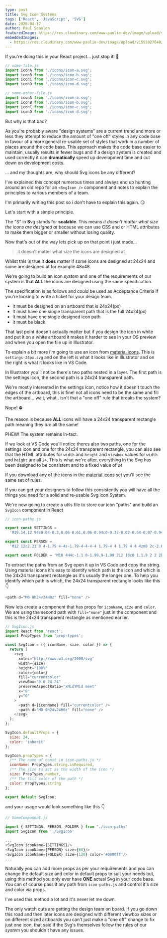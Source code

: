 ```yaml
---
type: post
title: Svg Icon Systems
tags: ['React', 'JavaScript', 'SVG']
date: 2020-04-17
author: Paul Scanlon
featuredImage: https://res.cloudinary.com/www-paulie-dev/image/upload/v1595915556/paulie.dev/2020/04/svg-icon-systems_e23nav.jpg
embeddedImages:
  - https://res.cloudinary.com/www-paulie-dev/image/upload/v1595927640/paulie.dev/2020/04/svg-icon-systems-image-1_jvtlpo.jpg
---
```


If you're doing this in your React project... just stop it! 🛑

```javascript
// some-file.js
import iconA from './icons/icon-a.svg';
import iconB from './icons/icon-b.svg';
import iconC from './icons/icon-c.svg';
import iconD from './icons/icon-d.svg';
```

```javascript
// some-other-file.js
import iconA from './icons/icon-a.svg';
import iconB from './icons/icon-b.svg';
import iconC from './icons/icon-c.svg';
import iconD from './icons/icon-d.svg';
```

But why is that bad?

As you're probably aware "design systems" are a current trend and more or less they attempt to reduce the amount of "one
off" styles in any code base in favour of a more general re-usable set of styles that work in a number of places around
the code base. This approach makes the code base easier to maintain, usually results in fewer bugs and if a design
system is created and used correctly it can **dramatically** speed up development time and cut down on development
costs.

... and my thoughts are, why should Svg icons be any different?

I've explained this concept numerous times and always end up hunting around an old repo for an `<SvgIcon />` component
and notes to explain the principles to various members of a team.

I'm primarily writing this post so i don't have to explain this again. 😏

Let's start with a simple principle.

The "S" in **S**vg stands for **scalable**. This means _it doesn't matter what size the icons are designed at_ because
we can use CSS and or HTML attributes to make them bigger or smaller without losing quality.

Now that's out of the way lets pick up on that point i just made...

> it doesn't matter what size the icons are designed at

Whilst this is true it **does** matter if some icons are designed at 24x24 and some are designed at for example 48x48.

We're going to build an icon _system_ and one of the requirements of our system is that **ALL** the icons are designed
using the same specification.

The specification is as follows and _could_ be used as Acceptance Criteria if you're looking to write a ticket for your
design team.

- It must be designed on an artboard that is 24x24(px)
- It must have one single transparent path that is the full 24x24(px)
- It must have one single designed icon path
- It must be black

That last point doesn't actually matter but if you design the icon in white and put it on a white artboard it makes it
harder to see in your OS preview and when you open the file up in Illustrator.

To explain a bit more i'm going to use an icon from
[material icons](https://material.io/resources/icons/?style=baseline). This is `settings-24px.svg` and on the left is
what it looks like in Illustrator and on the right is what it looks like in VS Code.

<GatsbyImage alt=" " image={props.embedded.image1} />

In Illustrator you'll notice there's two paths nested in a layer. The first path is the settings icon, the second path
is a 24x24 transparent path.

We're mostly interested in the settings icon, notice how it doesn't touch the edges of the artboard, this is fine! not
all icons need to be the same and fill the artboard... wait, what.. isn't that a "one off" rule that breaks the system?

Nope! ⛔

The reason is because **ALL** icons will have a 24x24 transparent rectangle path meaning they _are_ all the same!

PHEW! The system remains in-tact.

If we look at VS Code you'll notice theres also two paths, one for the settings icon and one for the 24x24 transparent
rectangle, you can also see that the HTML attributes for `width` and `height` and `viewbox` values for `width` and
`height` are all `24`. This is what we're after, everything in the Svg has been designed to be consistent and to a fixed
value of `24`

If you download any of the icons in the [material icons](https://material.io/resources/icons/?style=baseline) set you'll
see the same set of rules.

If you can get your designers to follow this consistently you will have all the things you need for a solid and
re-usable Svg icon System.

We're now going to create a utils file to store our icon "paths" and build an `SvgIcon` component in React

```javascript
// icon-paths.js

export const SETTINGS =
  'M19.14,12.94c0.04-0.3,0.06-0.61,0.06-0.94c0-0.32-0.02-0.64-0.07-0.94l2.03-1.58c0.18-0.14,0.23-0.41,0.12-0.61 l-1.92-3.32c-0.12-0.22-0.37-0.29-0.59-0.22l-2.39,0.96c-0.5-0.38-1.03-0.7-1.62-0.94L14.4,2.81c-0.04-0.24-0.24-0.41-0.48-0.41 h-3.84c-0.24,0-0.43,0.17-0.47,0.41L9.25,5.35C8.66,5.59,8.12,5.92,7.63,6.29L5.24,5.33c-0.22-0.08-0.47,0-0.59,0.22L2.74,8.87 C2.62,9.08,2.66,9.34,2.86,9.48l2.03,1.58C4.84,11.36,4.8,11.69,4.8,12s0.02,0.64,0.07,0.94l-2.03,1.58 c-0.18,0.14-0.23,0.41-0.12,0.61l1.92,3.32c0.12,0.22,0.37,0.29,0.59,0.22l2.39-0.96c0.5,0.38,1.03,0.7,1.62,0.94l0.36,2.54 c0.05,0.24,0.24,0.41,0.48,0.41h3.84c0.24,0,0.44-0.17,0.47-0.41l0.36-2.54c0.59-0.24,1.13-0.56,1.62-0.94l2.39,0.96 c0.22,0.08,0.47,0,0.59-0.22l1.92-3.32c0.12-0.22,0.07-0.47-0.12-0.61L19.14,12.94z M12,15.6c-1.98,0-3.6-1.62-3.6-3.6 s1.62-3.6,3.6-3.6s3.6,1.62,3.6,3.6S13.98,15.6,12,15.6z';

export const PERSON =
  'M12 12c2.21 0 4-1.79 4-4s-1.79-4-4-4-4 1.79-4 4 1.79 4 4 4zm0 2c-2.67 0-8 1.34-8 4v2h16v-2c0-2.66-5.33-4-8-4z';

export const FOLDER = 'M10 4H4c-1.1 0-1.99.9-1.99 2L2 18c0 1.1.9 2 2 2h16c1.1 0 2-.9 2-2V8c0-1.1-.9-2-2-2h-8l-2-2z';
```

To extract the paths from an Svg open it up in VS Code and copy the string. Using material icons it's easy to identify
which path is the icon and which is the 24x24 transparent rectangle as it's usually the longer one. To help you identify
which path is which, the 24x24 transparent rectangle looks like this 👇

```javascript
<path d="M0 0h24v24H0z" fill="none" />
```

Now lets create a component that has props for `iconName`, `size` and `color`. We are using the second path with
`fill="none"` just in the component and this is the 24x24 transparent rectangle as mentioned earlier.

```javascript
// SvgIcon.js
import React from 'react';
import PropTypes from 'prop-types';

const SvgIcon = ({ iconName, size, color }) => {
  return (
    <svg
      xmlns="http://www.w3.org/2000/svg"
      width={size}
      height="100%"
      color={color}
      fill="currentcolor"
      viewBox="0 0 24 24"
      preserveAspectRatio="xMidYMid meet"
      x="0"
      y="0"
    >
      <path d={iconName} fill="currentcolor" />
      <path d="M0 0h24v24H0z" fill="none" />
    </svg>
  );
};

SvgIcon.defaultProps = {
  size: 24,
  color: 'inherit'
};

SvgIcon.propTypes = {
  /** The name of const in icon-paths.js */
  iconName: PropTypes.string.isRequired,
  /** The size to act as the width of the icon */
  size: PropTypes.number,
  /** The fill color of the path */
  color: PropTypes.string
};

export default SvgIcon;
```

and your usage would look something like this 👇

```javascript
// SomeComponent.js

import { SETTINGS, PERSON, FOLDER } from "./icon-paths"
import SvgIcon from './SvgIcon'

...
<SvgIcon iconName={SETTINGS}/>
<SvgIcon iconName={PERSON} size={60}/>
<SvgIcon iconName={FOLDER} size={120} color='#0000ff'/>
...

```

Naturally you can add more props as per your requirements and you can change the default size and color in default props
to suit your needs but, using this method you only ever have **ONE** actual Svg in your code base. You can of course
pass it any path from `icon-paths.js` and control it's size and color via props.

I've used this method a lot and it's never let me down.

The only watch outs are getting the design team on board. If you go down this road and then later icons are designed
with different viewbox sizes or on different sized artboards you can't just make a "one off" change to fix just one
icon, that said if the Svg's themselves follow the rules of our _system_ you shouldn't have any issues.
